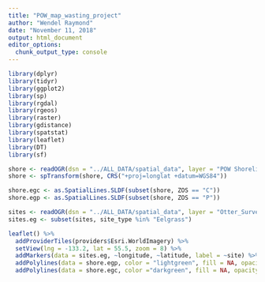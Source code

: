 ```yaml
---
title: "POW_map_wasting_project"
author: "Wendel Raymond"
date: "November 11, 2018"
output: html_document
editor_options: 
  chunk_output_type: console
---
```


```r
library(dplyr)
library(tidyr)
library(ggplot2)
library(sp)
library(rgdal)
library(rgeos)
library(raster)
library(gdistance)
library(spatstat)
library(leaflet)
library(DT)
library(sf)
```

```r
shore <- readOGR(dsn = "../ALL_DATA/spatial_data", layer = "POW Shoreline")
shore <- spTransform(shore, CRS("+proj=longlat +datum=WGS84"))

shore.egc <- as.SpatialLines.SLDF(subset(shore, ZOS == "C"))
shore.egp <- as.SpatialLines.SLDF(subset(shore, ZOS == "P"))

sites <- readOGR(dsn = "../ALL_DATA/spatial_data", layer = "Otter_Survey_Sites_2017_All_UTM")
sites.eg <- subset(sites, site_type %in% "Eelgrass")
```


```r
leaflet() %>% 
  addProviderTiles(providers$Esri.WorldImagery) %>% 
  setView(lng = -133.2, lat = 55.5, zoom = 8) %>%
  addMarkers(data = sites.eg, ~longitude, ~latitude, label = ~site) %>% 
  addPolylines(data = shore.egp, color = "lightgreen", fill = NA, opacity = 1, group = "Patchy eelgrass") %>%
  addPolylines(data = shore.egc, color ="darkgreen", fill = NA, opacity = 1, group = "Continuous eelgrass")
```


